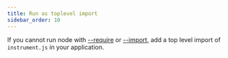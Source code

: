 ```yaml
---
title: Run as toplevel import
sidebar_order: 10
---
```


If you cannot run node with [--require](https://nodejs.org/api/cli.html#-r---require-module) or [--import](https://nodejs.org/api/cli.html#--importmodule), add a top level import of `instrument.js` in your application.

<PlatformContent includePath="getting-started-run-toplevel-import" />
